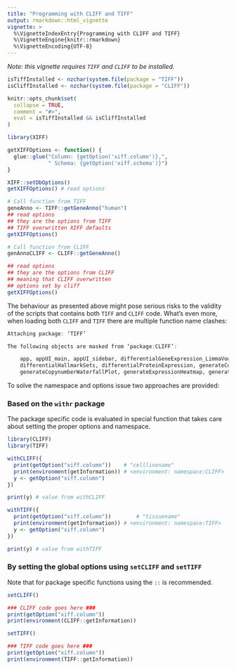 ```yaml
---
title: "Programming with CLIFF and TIFF"
output: rmarkdown::html_vignette
vignette: >
  %\VignetteIndexEntry{Programming with CLIFF and TIFF}
  %\VignetteEngine{knitr::rmarkdown}
  %\VignetteEncoding{UTF-8}
---
```


*Note: this vignette requires `TIFF` and `CLIFF` to be installed.*

```r

isTiffInstalled <- nzchar(system.file(package = "TIFF"))
isCliffInstalled <- nzchar(system.file(package = "CLIFF"))

knitr::opts_chunk$set(
  collapse = TRUE,
  comment = "#>",
  eval = isTiffInstalled && isCliffInstalled
)
```

```r
library(XIFF)

getXIFFOptions <- function() {
  glue::glue("Column: {getOption('xiff.column')},",
             " Schema: {getOption('xiff.schema')}")
}

XIFF::setDbOptions()
getXIFFOptions() # read options

# Call function from TIFF
geneAnno <- TIFF::getGeneAnno("human")
## read options
## they are the options from TIFF
## TIFF overwritten XIFF defaults
getXIFFOptions() 

# Call function from CLIFF
genAnnoCLIFF <- CLIFF::getGeneAnno()

## read options
## they are the options from CLIFF
## meaning that CLIFF overwritten
## options set by cliff
getXIFFOptions()

```
The behaviour as presented above might pose serious risks to the validity of the scripts that contains both `TIFF` and `CLIFF` code. What's even more, when loading both `CLIFF` and `TIFF` there are multiple function name clashes:

```r
Attaching package: ‘TIFF’

The following objects are masked from ‘package:CLIFF’:

    app, appUI_main, appUI_sidebar, differentialGeneExpression_LimmaVoom, differentialGeneSignature,
    differentialHallmarkSets, differentialProteinExpression, generateCopynumberPlot,
    generateCopynumberWaterfallPlot, generateExpressionHeatmap, generateExpressionPlot,
```

To solve the namespace and options issue two approaches are provided:

### Based on the `withr` package

The package specific code is evaluated in 
special function that takes care about setting the proper options and namespace.

```r
library(CLIFF)
library(TIFF)

withCLIFF({
  print(getOption("xiff.column"))    # "celllinename"
  print(environment(getInformation)) # <environment: namespace:CLIFF>
  y <- getOption("xiff.column")
})

print(y) # value from withCLIFF

withTIFF({
  print(getOption("xiff.column"))        # "tissuename"
  print(environment(getInformation)) # <environment: namespace:TIFF>
  y <- getOption("xiff.column")
})

print(y) # value from withTIFF

```

### By setting the global options using `setCLIFF` and `setTIFF`

Note that for package specific functions using the `::` is recommended.

```r
setCLIFF()

### CLIFF code goes here ###
print(getOption("xiff.column"))
print(environment(CLIFF::getInformation))

setTIFF()

### TIFF code goes here ###
print(getOption("xiff.column"))
print(environment(TIFF::getInformation))

```

